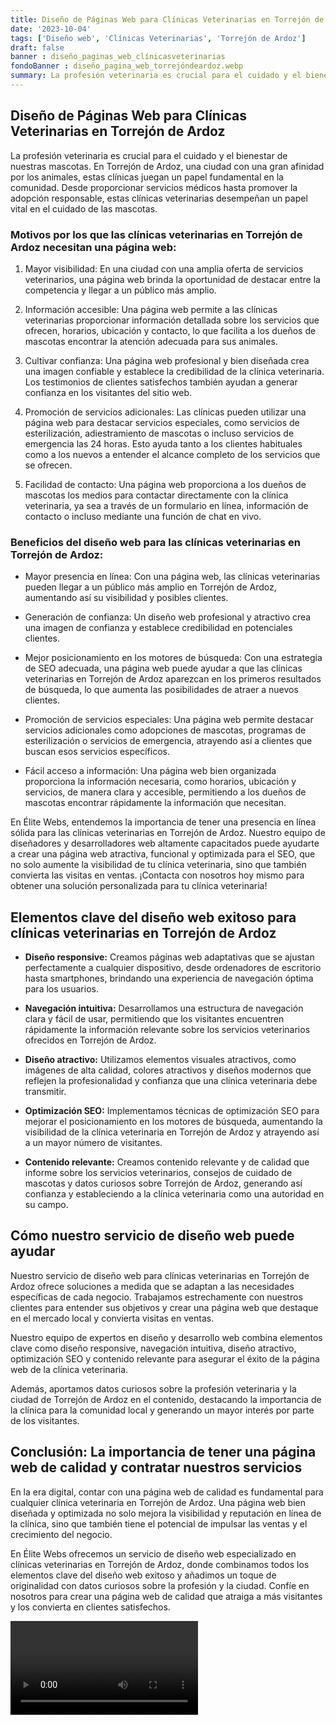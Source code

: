 ```yaml
---
title: Diseño de Páginas Web para Clínicas Veterinarias en Torrejón de Ardoz
date: '2023-10-04'
tags: ['Diseño web', 'Clínicas Veterinarias', 'Torrejón de Ardoz']
draft: false
banner : diseño_paginas_web_clínicasveterinarias
fondoBanner : diseño_pagina_web_torrejóndeardoz.webp
summary: La profesión veterinaria es crucial para el cuidado y el bienestar de nuestras mascotas. En Torrejón de Ardoz, una ciudad con una gran afinidad por los animales, estas clínicas juegan un papel fundamental en la comunidad. Desde proporcionar servicios médicos hasta promover la adopción responsable, estas clínicas veterinarias desempeñan un papel vital en el cuidado de las mascotas.
---
```


## Diseño de Páginas Web para Clínicas Veterinarias en Torrejón de Ardoz

La profesión veterinaria es crucial para el cuidado y el bienestar de nuestras mascotas. En Torrejón de Ardoz, una ciudad con una gran afinidad por los animales, estas clínicas juegan un papel fundamental en la comunidad. Desde proporcionar servicios médicos hasta promover la adopción responsable, estas clínicas veterinarias desempeñan un papel vital en el cuidado de las mascotas.

### Motivos por los que las clínicas veterinarias en Torrejón de Ardoz necesitan una página web:

1. Mayor visibilidad: En una ciudad con una amplia oferta de servicios veterinarios, una página web brinda la oportunidad de destacar entre la competencia y llegar a un público más amplio.

2. Información accesible: Una página web permite a las clínicas veterinarias proporcionar información detallada sobre los servicios que ofrecen, horarios, ubicación y contacto, lo que facilita a los dueños de mascotas encontrar la atención adecuada para sus animales.

3. Cultivar confianza: Una página web profesional y bien diseñada crea una imagen confiable y establece la credibilidad de la clínica veterinaria. Los testimonios de clientes satisfechos también ayudan a generar confianza en los visitantes del sitio web.

4. Promoción de servicios adicionales: Las clínicas pueden utilizar una página web para destacar servicios especiales, como servicios de esterilización, adiestramiento de mascotas o incluso servicios de emergencia las 24 horas. Esto ayuda tanto a los clientes habituales como a los nuevos a entender el alcance completo de los servicios que se ofrecen.

5. Facilidad de contacto: Una página web proporciona a los dueños de mascotas los medios para contactar directamente con la clínica veterinaria, ya sea a través de un formulario en línea, información de contacto o incluso mediante una función de chat en vivo.

### Beneficios del diseño web para las clínicas veterinarias en Torrejón de Ardoz:

- Mayor presencia en línea: Con una página web, las clínicas veterinarias pueden llegar a un público más amplio en Torrejón de Ardoz, aumentando así su visibilidad y posibles clientes.

- Generación de confianza: Un diseño web profesional y atractivo crea una imagen de confianza y establece credibilidad en potenciales clientes.

- Mejor posicionamiento en los motores de búsqueda: Con una estrategia de SEO adecuada, una página web puede ayudar a que las clínicas veterinarias en Torrejón de Ardoz aparezcan en los primeros resultados de búsqueda, lo que aumenta las posibilidades de atraer a nuevos clientes.

- Promoción de servicios especiales: Una página web permite destacar servicios adicionales como adopciones de mascotas, programas de esterilización o servicios de emergencia, atrayendo así a clientes que buscan esos servicios específicos.

- Fácil acceso a información: Una página web bien organizada proporciona la información necesaria, como horarios, ubicación y servicios, de manera clara y accesible, permitiendo a los dueños de mascotas encontrar rápidamente la información que necesitan.

En Élite Webs, entendemos la importancia de tener una presencia en línea sólida para las clínicas veterinarias en Torrejón de Ardoz. Nuestro equipo de diseñadores y desarrolladores web altamente capacitados puede ayudarte a crear una página web atractiva, funcional y optimizada para el SEO, que no solo aumente la visibilidad de tu clínica veterinaria, sino que también convierta las visitas en ventas. ¡Contacta con nosotros hoy mismo para obtener una solución personalizada para tu clínica veterinaria!

<GifSeo />

<Cta />

## Elementos clave del diseño web exitoso para clínicas veterinarias en Torrejón de Ardoz

- **Diseño responsive:** Creamos páginas web adaptativas que se ajustan perfectamente a cualquier dispositivo, desde ordenadores de escritorio hasta smartphones, brindando una experiencia de navegación óptima para los usuarios.

- **Navegación intuitiva:** Desarrollamos una estructura de navegación clara y fácil de usar, permitiendo que los visitantes encuentren rápidamente la información relevante sobre los servicios veterinarios ofrecidos en Torrejón de Ardoz.

- **Diseño atractivo:** Utilizamos elementos visuales atractivos, como imágenes de alta calidad, colores atractivos y diseños modernos que reflejen la profesionalidad y confianza que una clínica veterinaria debe transmitir.

- **Optimización SEO:** Implementamos técnicas de optimización SEO para mejorar el posicionamiento en los motores de búsqueda, aumentando la visibilidad de la clínica veterinaria en Torrejón de Ardoz y atrayendo así a un mayor número de visitantes.

- **Contenido relevante:** Creamos contenido relevante y de calidad que informe sobre los servicios veterinarios, consejos de cuidado de mascotas y datos curiosos sobre Torrejón de Ardoz, generando así confianza y estableciendo a la clínica veterinaria como una autoridad en su campo.

## Cómo nuestro servicio de diseño web puede ayudar

Nuestro servicio de diseño web para clínicas veterinarias en Torrejón de Ardoz ofrece soluciones a medida que se adaptan a las necesidades específicas de cada negocio. Trabajamos estrechamente con nuestros clientes para entender sus objetivos y crear una página web que destaque en el mercado local y convierta visitas en ventas.

Nuestro equipo de expertos en diseño y desarrollo web combina elementos clave como diseño responsive, navegación intuitiva, diseño atractivo, optimización SEO y contenido relevante para asegurar el éxito de la página web de la clínica veterinaria.

Además, aportamos datos curiosos sobre la profesión veterinaria y la ciudad de Torrejón de Ardoz en el contenido, destacando la importancia de la clínica para la comunidad local y generando un mayor interés por parte de los visitantes.

## Conclusión: La importancia de tener una página web de calidad y contratar nuestros servicios

En la era digital, contar con una página web de calidad es fundamental para cualquier clínica veterinaria en Torrejón de Ardoz. Una página web bien diseñada y optimizada no solo mejora la visibilidad y reputación en línea de la clínica, sino que también tiene el potencial de impulsar las ventas y el crecimiento del negocio.

En Élite Webs ofrecemos un servicio de diseño web especializado en clínicas veterinarias en Torrejón de Ardoz, donde combinamos todos los elementos clave del diseño web exitoso y añadimos un toque de originalidad con datos curiosos sobre la profesión y la ciudad. Confíe en nosotros para crear una página web de calidad que atraiga a más visitantes y los convierta en clientes satisfechos.

<Video />

<CtaBot job='Clínicas Veterinarias' city='Torrejón de Ardoz'/>

<Gmaps query='Torrejón de Ardoz+españa+maps' />